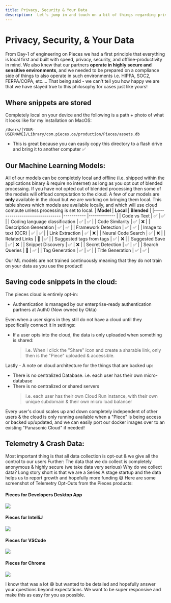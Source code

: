 ```yaml
---
title: Privacy, Security & Your Data
description:  Let's jump in and touch on a bit of things regarding privacy, data, cloud-based features, and our ML models!
---
```


# Privacy, Security, & Your Data
From Day-1 of engineering on Pieces we had a first principle that everything is local first and built with speed, privacy, security, and offline-productivity in mind.
We also knew that our partners **operate in highly secure and sensitive environments**, and we needed to be prepared on a compliance side of things to also operate in such environments i.e. HIPPA, SOC2, FERPA/COPA, etc…. That being said - we can't tell you how happy we are that we have stayed true to this philosophy for cases just like yours!

## Where snippets are stored
Completely local on your device and the following is a path + photo of what it looks like for my installation on MacOS:


```/Users/[YOUR-USERNAME]/Library/com.pieces.os/production/Pieces/assets.db```

- This is great because you can easily copy this directory to a flash drive and bring it to another computer ✅

## Our Machine Learning Models:
All of our models can be completely local and offline (i.e. shipped within the applications binary & require no
internet) as long as you opt out of blended processing. If you have not opted out of blended processing then some of the
models will offload computation to the cloud. A few of our models are **only** available in the cloud but we are working
on bringing them local. This table shows which models are available locally, and which will use cloud compute unless
processing is set to local.
| **Model**                      	| **Local** 	| **Blended** 	|
|--------------------------------	|-----------	|-------------	|
| Code vs Text                   	|      ✅    	|       ✅     	|
| Coding language classification 	|      ✅     	|       ✅     	|
| Code Similarity                	|      ✅     	|       ❌     	|
| Description Generation         	|      ✅     	|       ✅      |
| Framework Detection            	|      ✅     	|       ✅      |
| Image to text (OCR)            	|      ✅     	|       ✅     	|
| Link Extraction                	|      ✅     	|       ❌     	|
| Neural Code Search             	|      ✅     	|       ❌      |
| Related Links                  	|      🚧    	|       ✅      |
| Suggested tags from tags       	|      ✅    	|       ❌     	|
| Suggested Save                 	|      ✅    	|       ❌     	|
| Snippet Discovery              	|      ✅    	|       ❌     	|
| Secret Detection               	|      ✅    	|       ✅     	|
| Search Queries                  	|      🚧    	|       ✅     	|
| Tag Generation                 	|      ✅     	|       ✅      |
| Title Generation               	|      ✅     	|       ✅      |


Our ML models are not trained continuously meaning that they do not train on your data as you use the product!

## Saving code snippets in the cloud:
The pieces cloud is entirely opt-in:
- Authentication is managed by our enterprise-ready authentication partners at Auth0 (Now owned by Okta)

Even when a user signs in they still do not have a cloud until they specifically connect it in settings:

- If a user opts into the cloud, the data is only uploaded when something is shared:
    > i.e. When I click the "Share" icon and create a sharable link, only then is the "Piece" uploaded & accessible.

Lastly - A note on cloud architecture for the things that are backed up:
- There is no centralized Database. i.e. each user has their own micro-database
- There is no centralized or shared servers
  > i.e. each user has their own Cloud Run instance, with their own unique subdomain & their own micro load balancer

Every user's cloud scales up and down completely independent of other users & the cloud is only running available when a "Piece" is being access or backed up/updated, and we can easily port our docker images over to an existing "Panasonic Cloud" if needed!

## Telemetry & Crash Data:
Most important thing is that all data collection is opt-out & we give all the control to our users
Further: The data that we do collect is completely anonymous & highly secure (we take data very serious)
Why do we collect data? Long story short is that we are a Series A stage startup and the data helps us to report growth and hopefully more funding 😅
Here are some screenshot of Telemetry Opt-Outs from the Pieces products:

#### Pieces for Developers Desktop App

![](/assets/pfd_telemetry.png)

#### Pieces for IntelliJ

![](/assets/intellij_telemetry.png)

#### Pieces for VSCode

![](/assets/vscode_telemetry.png)

#### Pieces for Chrome

![](/assets/chrome_telemetry.png)

I know that was a lot 😄 but wanted to be detailed and hopefully answer your questions beyond expectations. We want to be super responsive and make this as easy for you as possible.